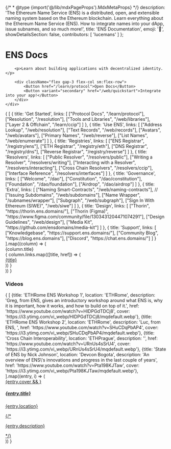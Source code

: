{/* * @type {import('@/lib/mdxPageProps').MdxMetaProps} */}
    description: 'The Ethereum Name Service (ENS) is a distributed, open, and extensible naming system based on the Ethereum blockchain. Learn everything about the Ethereum Name Service (ENS). How to integrate names into your dApp, issue subnames, and so much more!',
    title: 'ENS Documentation',
    emoji: '👋',
    showDetailsSection: false,
    contributors: [
        'lucemans'
    ]
};

<div className="bg-ens-light-background-secondary dark:bg-ens-dark-background-secondary">
    <div className="max-w-5xl mx-auto space-y-4 py-16 px-4 sm:px-6">
        <h1>ENS Docs</h1>

        <p>Learn about building applications with decentralized identity.</p>

        <div className="flex gap-3 flex-col sm:flex-row">
            <Button href="/learn/protocol">Open Docs</Button>
            <Button variant="secondary" href="/web/quickstart">Integrate into your app!</Button>
        </div>
    </div>
</div>

<div className="max-w-5xl !mx-auto space-y-6 pt-6 px-4 sm:px-6 w-full">
<div className="grid grid-cols-2 lg:grid-cols-4 gap-6">
    {
        [
            {
                title: 'Get Started',
                links: [
                    ["Protocol Docs", "/learn/protocol"],
                    ["Resolution", "/resolution"],
                    ["Tools and Libraries", "/web/libraries"],
                    ["Layer 2 & Offchain", "/learn/ccip"]
                ]
            },
            {
                title: 'Use ENS',
                links: [
                    ["Address Lookup", "/web/resolution"],
                    ["Text Records", "/web/records"],
                    ["Avatars", "/web/avatars"],
                    ["Primary Names", "/web/reverse"],
                    ["List Names", "/web/enumerate"]
                ]
            },
            {
                title: 'Registries',
                links: [
                    ["ENS Registrar", "/registry/ens"],
                    ["ETH Registrar", "/registry/eth"],
                    ["DNS Registrar", "/registry/dns"],
                    ["Reverse Registrar", "/registry/reverse"]
                ]
            },
            {
                title: 'Resolvers',
                links: [
                    ["Public Resolver", "/resolvers/public"],
                    ["Writing a Resolver", "/resolvers/writing"],
                    ["Interacting with a Resolver", "/resolvers/interacting"],
                    ["Cross Chain Resolvers", "/resolvers/ccip"],
                    ["Interface Reference", "/resolvers/interfaces"]
                ]
            },
            {
                title: 'Governance',
                links: [
                    ["Welcome", "/dao"],
                    ["Constitution", "/dao/constitution"],
                    ["Foundation", "/dao/foundation"],
                    ["Airdrop", "/dao/airdrop"]
                ]
            },
            {
                title: 'Extra',
                links: [
                    ["Naming Smart-Contracts", "/web/naming-contracts"],
                    // ["Issuing Subdomains", "/web/subdomains"],
                    ["Name Wrapper", "/subnames/wrapper"],
                    ["Subgraph", "/web/subgraph"],
                    ["Sign In With Ethereum (SIWE)", "/web/siwe"]
                ]
            },
            {
                title: 'Design',
                links: [
                    ["Thorin", "https://thorin.ens.domains/"],
                    ["Thorin (Figma)", "https://www.figma.com/community/file/1303431204471074291"],
                    ["Design Guidelines", "/web/design"],
                    ["Media Kit", "https://github.com/ensdomains/media-kit"]
                ]
            },
            {
                title: 'Support',
                links: [
                    ["Knowledgebase", "https://support.ens.domains/"],
                    ["Community Blog", "https://blog.ens.domains"],
                    ["Discord", "https://chat.ens.domains/"]
                ]
            }
        ].map((column) => (
            <div>
                <div className="font-bold">{column.title}</div>
                {
                    column.links.map(([title, href]) => (
                        <div className="flex items-center gap-3">
                            <a href={href}>{title}</a>
                        </div>
                    ))
                }
            </div>
        ))
    }
</div>

<h3 className="pt-4">Videos</h3>
<div className="w-full gap-4 pb-4 mt-0 grid grid-cols-1 sm:grid-cols-2 lg:grid-cols-4 not-prose">
    {
        [
            {title: 'ETHRome ENS Workshop 1', location: 'ETHRome', description: 'Greg, from ENS, gives an introductory workshop around what ENS is, why it is important, how it works, and how to build on top of it.', href: 'https://www.youtube.com/watch?v=HIDPGdTDCj8', cover: 'https://i3.ytimg.com/vi_webp/HIDPGdTDCj8/mqdefault.webp'},
            {title: 'ETHRome ENS Workshop 2', location: 'ETHRome', description: 'Luc, from ENS, ', href: 'https://www.youtube.com/watch?v=SHuCDqPbAP4', cover: 'https://i3.ytimg.com/vi_webp/SHuCDqPbAP4/mqdefault.webp'},
            {title: 'Cross Chain Interoperability', location: 'ETHPrague', description: '', href: 'https://www.youtube.com/watch?v=URnUs4sSrU4', cover: 'https://i3.ytimg.com/vi_webp/URnUs4sSrU4/mqdefault.webp'},
            {title: 'State of ENS by Nick Johnson', location: 'Devcon Bogota', description: 'An overview of ENS\'s innovations and progress in the last couple of years', href: 'https://www.youtube.com/watch?v=Pta198KJTaw', cover: 'https://i3.ytimg.com/vi_webp/Pta198KJTaw/mqdefault.webp'},
        ].map((entry, i) => (
            <a className="w-full border flex flex-col rounded-lg border-ens-light-border dark:border-ens-dark-border overflow-hidden my-0 py-0 bg-ens-light-background-primary dark:bg-ens-dark-background-primary hover:bg-ens-light-background-secondary/50 hover:dark:bg-ens-dark-background-secondary/50" href={entry.href} hideExtras={true}>
                <div className="w-full bg-ens-light-background-disabled dark:bg-ens-dark-background-secondary aspect-video">
                    {entry.cover && <img src={entry.cover} alt="" className="w-full aspect-video" />}
                </div>
                <div className="w-full border-t border-ens-light-border dark:border-ens-dark-border px-3 pt-2 pb-3 overflow-ellipsis">
                    <h5 className="font-bold">{entry.title}</h5>
                    <p className="tag tag-blue">{entry.location}</p>
                    {/* <p className="h-16 overflow-ellipsis text-xs">{entry.description}</p> */}
                </div>
            </a>
        ))
    }
</div>

</div>

